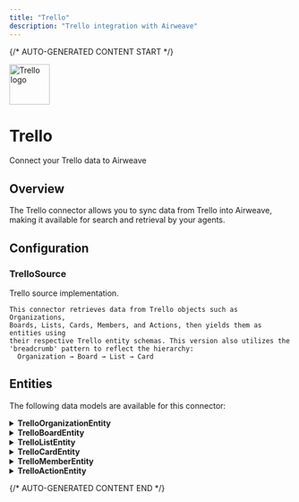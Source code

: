 ```yaml
---
title: "Trello"
description: "Trello integration with Airweave"
---
```


{/* AUTO-GENERATED CONTENT START */}

<div className="connector-header">
  <img src="icon.svg" alt="Trello logo" width="72" height="72" className="connector-icon" />
  <div className="connector-info">
    <h1>Trello</h1>
    <p>Connect your Trello data to Airweave</p>
  </div>
</div>

## Overview

The Trello connector allows you to sync data from Trello into Airweave, making it available for search and retrieval by your agents.

## Configuration


### TrelloSource

Trello source implementation.

    This connector retrieves data from Trello objects such as Organizations,
    Boards, Lists, Cards, Members, and Actions, then yields them as entities using
    their respective Trello entity schemas. This version also utilizes the
    'breadcrumb' pattern to reflect the hierarchy:
      Organization → Board → List → Card


## Entities

The following data models are available for this connector:


<details>
<summary><strong>TrelloOrganizationEntity</strong></summary>

Schema for Trello organization (Workspace) entities.

| Field | Type | Description |
|-------|------|-------------|

</details>

<details>
<summary><strong>TrelloBoardEntity</strong></summary>

Schema for Trello board entities.

| Field | Type | Description |
|-------|------|-------------|

</details>

<details>
<summary><strong>TrelloListEntity</strong></summary>

Schema for Trello list entities.

| Field | Type | Description |
|-------|------|-------------|

</details>

<details>
<summary><strong>TrelloCardEntity</strong></summary>

Schema for Trello card entities.

| Field | Type | Description |
|-------|------|-------------|

</details>

<details>
<summary><strong>TrelloMemberEntity</strong></summary>

Schema for Trello member entities.

| Field | Type | Description |
|-------|------|-------------|

</details>

<details>
<summary><strong>TrelloActionEntity</strong></summary>

Schema for Trello action entities.

| Field | Type | Description |
|-------|------|-------------|

</details>


{/* AUTO-GENERATED CONTENT END */}
